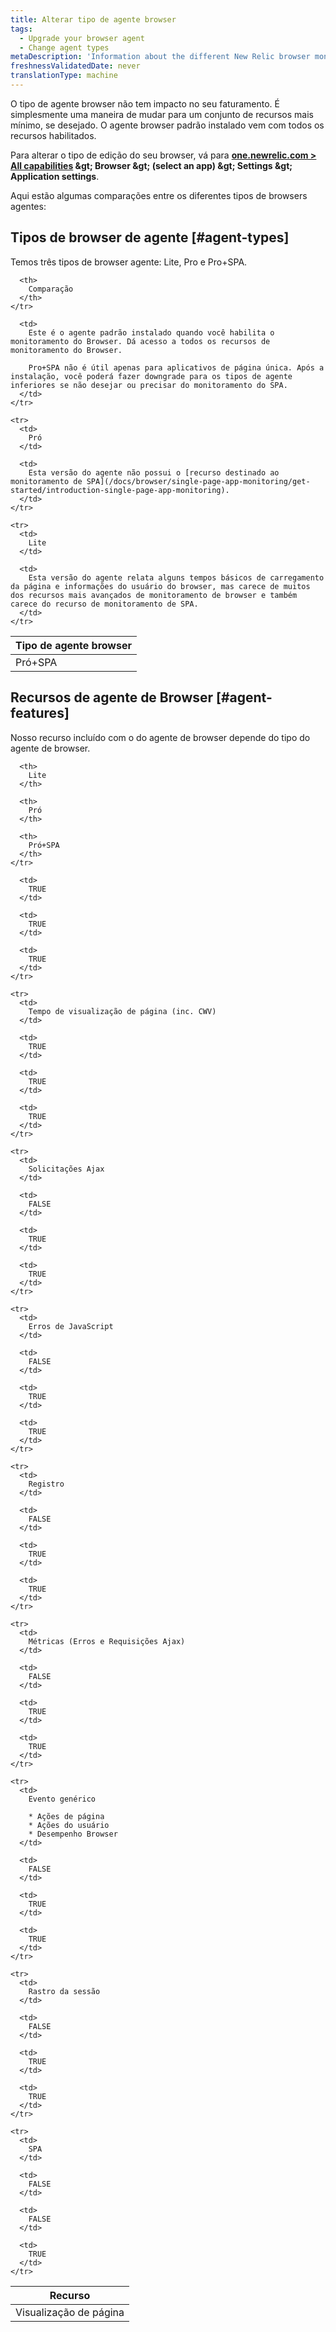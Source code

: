 ```yaml
---
title: Alterar tipo de agente browser
tags:
  - Upgrade your browser agent
  - Change agent types
metaDescription: 'Information about the different New Relic browser monitoring agent types (Lite, Pro, or Pro+SPA).'
freshnessValidatedDate: never
translationType: machine
---
```


O tipo de agente browser não tem impacto no seu faturamento. É simplesmente uma maneira de mudar para um conjunto de recursos mais mínimo, se desejado. O agente browser padrão instalado vem com todos os recursos <InlinePopover type="browser" />habilitados.

Para alterar o tipo de edição do seu browser, vá para <DNT>**[one.newrelic.com &gt; All capabilities](https://one.newrelic.com/all-capabilities) &amp;gt; Browser &amp;gt; (select an app) &amp;gt; Settings &amp;gt; Application settings**</DNT>.

Aqui estão algumas comparações entre os diferentes tipos de browsers agentes:

## Tipos de browser de agente [#agent-types]

Temos três tipos de browser agente: Lite, Pro e Pro+SPA.

<table>
  <thead>
    <tr>
      <th style={{ width: "150px" }}>
        Tipo de agente browser
      </th>

      <th>
        Comparação
      </th>
    </tr>
  </thead>

  <tbody>
    <tr>
      <td>
        Pró+SPA
      </td>

      <td>
        Este é o agente padrão instalado quando você habilita o monitoramento do Browser. Dá acesso a todos os recursos de monitoramento do Browser.

        Pro+SPA não é útil apenas para aplicativos de página única. Após a instalação, você poderá fazer downgrade para os tipos de agente inferiores se não desejar ou precisar do monitoramento do SPA.
      </td>
    </tr>

    <tr>
      <td>
        Pró
      </td>

      <td>
        Esta versão do agente não possui o [recurso destinado ao monitoramento de SPA](/docs/browser/single-page-app-monitoring/get-started/introduction-single-page-app-monitoring).
      </td>
    </tr>

    <tr>
      <td>
        Lite
      </td>

      <td>
        Esta versão do agente relata alguns tempos básicos de carregamento da página e informações do usuário do browser, mas carece de muitos dos recursos mais avançados de monitoramento de browser e também carece do recurso de monitoramento de SPA.
      </td>
    </tr>
  </tbody>
</table>

## Recursos de agente de Browser [#agent-features]

Nosso recurso incluído com o do agente de browser depende do tipo do agente de browser.

<table>
  <thead>
    <tr>
      <th>
        Recurso
      </th>

      <th>
        Lite
      </th>

      <th>
        Pró
      </th>

      <th>
        Pró+SPA
      </th>
    </tr>
  </thead>

  <tbody>
    <tr>
      <td>
        Visualização de página
      </td>

      <td>
        TRUE
      </td>

      <td>
        TRUE
      </td>

      <td>
        TRUE
      </td>
    </tr>

    <tr>
      <td>
        Tempo de visualização de página (inc. CWV)
      </td>

      <td>
        TRUE
      </td>

      <td>
        TRUE
      </td>

      <td>
        TRUE
      </td>
    </tr>

    <tr>
      <td>
        Solicitações Ajax
      </td>

      <td>
        FALSE
      </td>

      <td>
        TRUE
      </td>

      <td>
        TRUE
      </td>
    </tr>

    <tr>
      <td>
        Erros de JavaScript
      </td>

      <td>
        FALSE
      </td>

      <td>
        TRUE
      </td>

      <td>
        TRUE
      </td>
    </tr>

    <tr>
      <td>
        Registro
      </td>

      <td>
        FALSE
      </td>

      <td>
        TRUE
      </td>

      <td>
        TRUE
      </td>
    </tr>

    <tr>
      <td>
        Métricas (Erros e Requisições Ajax)
      </td>

      <td>
        FALSE
      </td>

      <td>
        TRUE
      </td>

      <td>
        TRUE
      </td>
    </tr>

    <tr>
      <td>
        Evento genérico

        * Ações de página
        * Ações do usuário
        * Desempenho Browser
      </td>

      <td>
        FALSE
      </td>

      <td>
        TRUE
      </td>

      <td>
        TRUE
      </td>
    </tr>

    <tr>
      <td>
        Rastro da sessão
      </td>

      <td>
        FALSE
      </td>

      <td>
        TRUE
      </td>

      <td>
        TRUE
      </td>
    </tr>

    <tr>
      <td>
        SPA
      </td>

      <td>
        FALSE
      </td>

      <td>
        FALSE
      </td>

      <td>
        TRUE
      </td>
    </tr>
  </tbody>
</table>
